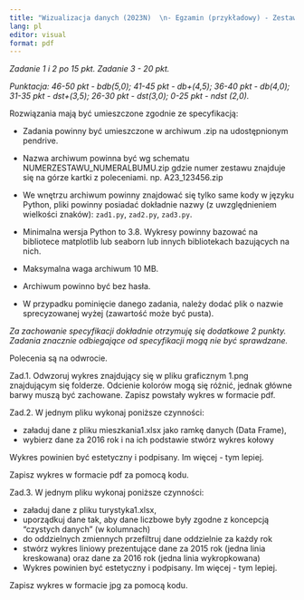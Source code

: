 ```yaml
---
title: "Wizualizacja danych (2023N)  \n- Egzamin (przykładowy) - Zestaw T01"
lang: pl
editor: visual
format: pdf
---
```


*Zadanie 1 i 2 po 15 pkt. Zadanie 3 - 20 pkt.*

*Punktacja: 46-50 pkt - bdb(5,0); 41-45 pkt - db+(4,5); 36-40 pkt - db(4,0); 31-35 pkt - dst+(3,5); 26-30 pkt - dst(3,0); 0-25 pkt - ndst (2,0).*

Rozwiązania mają być umieszczone zgodnie ze specyfikacją:

-   Zadania powinny być umieszczone w archiwum .zip na udostępnionym pendrive.

-   Nazwa archiwum powinna być wg schematu NUMERZESTAWU_NUMERALBUMU.zip gdzie numer zestawu znajduje się na górze kartki z poleceniami. np. A23_123456.zip

-   We wnętrzu archiwum powinny znajdować się tylko same kody w języku Python, pliki powinny posiadać dokładnie nazwy (z uwzględnieniem wielkości znaków): `zad1.py`, `zad2.py`, `zad3.py`.

- Minimalna wersja Python to 3.8. Wykresy powinny bazować na bibliotece matplotlib lub seaborn lub innych bibliotekach bazujących na nich.

-   Maksymalna waga archiwum 10 MB.

-   Archiwum powinno być bez hasła.

-   W przypadku pominięcie danego zadania, należy dodać plik o nazwie sprecyzowanej wyżej (zawartość może być pusta).

*Za zachowanie specyfikacji dokładnie otrzymuję się dodatkowe 2 punkty. Zadania znacznie odbiegające od specyfikacji mogą nie być sprawdzane.*

Polecenia są na odwrocie.

\pagebreak

Zad.1. Odwzoruj wykres znajdujący się w pliku graficznym 1.png znajdującym się folderze. Odcienie kolorów mogą się różnić, jednak główne barwy muszą być zachowane. Zapisz powstały wykres w formacie pdf.

Zad.2. W jednym pliku wykonaj poniższe czynności:

-   załaduj dane z pliku mieszkania1.xlsx jako ramkę danych (Data Frame),
-   wybierz dane za 2016 rok i na ich podstawie stwórz wykres kołowy

Wykres powinien być estetyczny i podpisany. Im więcej - tym lepiej.

Zapisz wykres w formacie pdf za pomocą kodu.

Zad.3. W jednym pliku wykonaj poniższe czynności:

-   załaduj dane z pliku turystyka1.xlsx,
-   uporządkuj dane tak, aby dane liczbowe były zgodne z koncepcją "czystych danych" (w kolumnach)
-   do oddzielnych zmiennych przefiltruj dane oddzielnie za każdy rok
-   stwórz wykres liniowy prezentujące dane za 2015 rok (jedna linia kreskowana) oraz dane za 2016 rok (jedna linia wykropkowana)
-   Wykres powinien być estetyczny i podpisany. Im więcej - tym lepiej.

Zapisz wykres w formacie jpg za pomocą kodu.

